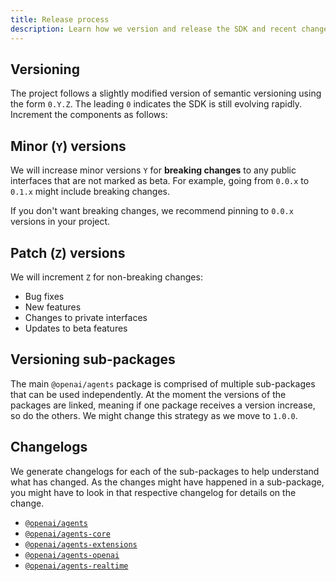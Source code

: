 ```yaml
---
title: Release process
description: Learn how we version and release the SDK and recent changes.
---
```



## Versioning

The project follows a slightly modified version of semantic versioning using the form `0.Y.Z`. The leading `0` indicates the SDK is still evolving rapidly. Increment the components as follows:

## Minor (`Y`) versions

We will increase minor versions `Y` for **breaking changes** to any public interfaces that are not marked as beta. For example, going from `0.0.x` to `0.1.x` might include breaking changes.

If you don't want breaking changes, we recommend pinning to `0.0.x` versions in your project.

## Patch (`Z`) versions

We will increment `Z` for non-breaking changes:

- Bug fixes
- New features
- Changes to private interfaces
- Updates to beta features

## Versioning sub-packages

The main `@openai/agents` package is comprised of multiple sub-packages that can be used independently. At the moment the versions of the packages are linked, meaning if one package receives a version increase, so do the others. We might change this strategy as we move to `1.0.0`.

## Changelogs

We generate changelogs for each of the sub-packages to help understand what has changed. As the changes might have happened in a sub-package, you might have to look in that respective changelog for details on the change.

- [`@openai/agents`](https://github.com/openai/openai-agents-js/blob/main/packages/agents/CHANGELOG.md)
- [`@openai/agents-core`](https://github.com/openai/openai-agents-js/blob/main/packages/agents-core/CHANGELOG.md)
- [`@openai/agents-extensions`](https://github.com/openai/openai-agents-js/blob/main/packages/agents-extensions/CHANGELOG.md)
- [`@openai/agents-openai`](https://github.com/openai/openai-agents-js/blob/main/packages/agents-openai/CHANGELOG.md)
- [`@openai/agents-realtime`](https://github.com/openai/openai-agents-js/blob/main/packages/agents-realtime/CHANGELOG.md)
